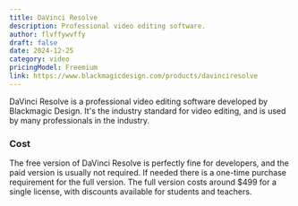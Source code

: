 ```yaml
---
title: DaVinci Resolve
description: Professional video editing software.
author: flvffywvffy
draft: false
date: 2024-12-25
category: video
pricingModel: Freemium
link: https://www.blackmagicdesign.com/products/davinciresolve
---
```


DaVinci Resolve is a professional video editing software developed by Blackmagic
Design. It's the industry standard for video editing, and is used by many
professionals in the industry.

### Cost

The free version of DaVinci Resolve is perfectly fine for developers, and the paid
version is usually not required. If needed there is a one-time purchase
requirement for the full version. The full version costs around $499 for a single
license, with discounts available for students and teachers.
